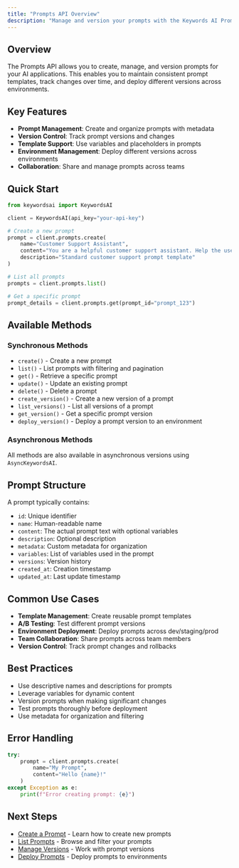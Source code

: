 ```yaml
---
title: "Prompts API Overview"
description: "Manage and version your prompts with the Keywords AI Prompts API"
---
```


## Overview

The Prompts API allows you to create, manage, and version prompts for your AI applications. This enables you to maintain consistent prompt templates, track changes over time, and deploy different versions across environments.

## Key Features

- **Prompt Management**: Create and organize prompts with metadata
- **Version Control**: Track prompt versions and changes
- **Template Support**: Use variables and placeholders in prompts
- **Environment Management**: Deploy different versions across environments
- **Collaboration**: Share and manage prompts across teams

## Quick Start

```python
from keywordsai import KeywordsAI

client = KeywordsAI(api_key="your-api-key")

# Create a new prompt
prompt = client.prompts.create(
    name="Customer Support Assistant",
    content="You are a helpful customer support assistant. Help the user with their question: {user_question}",
    description="Standard customer support prompt template"
)

# List all prompts
prompts = client.prompts.list()

# Get a specific prompt
prompt_details = client.prompts.get(prompt_id="prompt_123")
```

## Available Methods

### Synchronous Methods
- `create()` - Create a new prompt
- `list()` - List prompts with filtering and pagination
- `get()` - Retrieve a specific prompt
- `update()` - Update an existing prompt
- `delete()` - Delete a prompt
- `create_version()` - Create a new version of a prompt
- `list_versions()` - List all versions of a prompt
- `get_version()` - Get a specific prompt version
- `deploy_version()` - Deploy a prompt version to an environment

### Asynchronous Methods
All methods are also available in asynchronous versions using `AsyncKeywordsAI`.

## Prompt Structure

A prompt typically contains:

- `id`: Unique identifier
- `name`: Human-readable name
- `content`: The actual prompt text with optional variables
- `description`: Optional description
- `metadata`: Custom metadata for organization
- `variables`: List of variables used in the prompt
- `versions`: Version history
- `created_at`: Creation timestamp
- `updated_at`: Last update timestamp

## Common Use Cases

- **Template Management**: Create reusable prompt templates
- **A/B Testing**: Test different prompt versions
- **Environment Deployment**: Deploy prompts across dev/staging/prod
- **Team Collaboration**: Share prompts across team members
- **Version Control**: Track prompt changes and rollbacks

## Best Practices

- Use descriptive names and descriptions for prompts
- Leverage variables for dynamic content
- Version prompts when making significant changes
- Test prompts thoroughly before deployment
- Use metadata for organization and filtering

## Error Handling

```python
try:
    prompt = client.prompts.create(
        name="My Prompt",
        content="Hello {name}!"
    )
except Exception as e:
    print(f"Error creating prompt: {e}")
```

## Next Steps

- [Create a Prompt](./create) - Learn how to create new prompts
- [List Prompts](./list) - Browse and filter your prompts
- [Manage Versions](./create-version) - Work with prompt versions
- [Deploy Prompts](./deploy-version) - Deploy prompts to environments